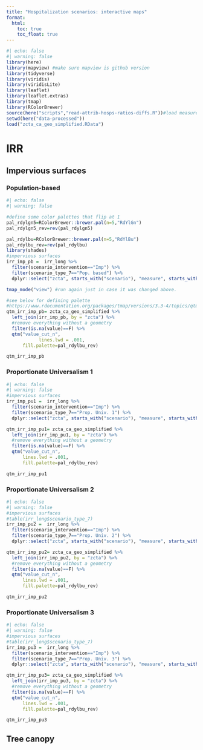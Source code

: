 ```yaml
---
title: "Hospitalization scenarios: interactive maps"
format:
  html:
    toc: true
    toc_float: true
---
```


```r
#| echo: false
#| warning: false
library(here)
library(mapview) #make sure mapview is github version
library(tidyverse)
library(viridis)
library(viridisLite)
library(leaflet)
library(leaflet.extras)
library(tmap)
library(RColorBrewer)
source(here("scripts","read-attrib-hosps-ratios-diffs.R"))#load measures
setwd(here("data-processed"))
load("zcta_ca_geo_simplified.RData")
```

# IRR
## Impervious surfaces
### Population-based
```r
#| echo: false
#| warning: false

#define some color palettes that flip at 1
pal_rdylgn5=RColorBrewer::brewer.pal(n=5,"RdYlGn")
pal_rdylgn5_rev=rev(pal_rdylgn5)

pal_rdylbu=RColorBrewer::brewer.pal(n=5,"RdYlBu")
pal_rdylbu_rev=rev(pal_rdylbu)
library(shades)
#impervious surfaces
irr_imp_pb =  irr_long %>% 
  filter(scenario_intervention=="Imp") %>% 
  filter(scenario_type_7=="Pop. based") %>% 
  dplyr::select("zcta", starts_with("scenario"), "measure", starts_with("value")) 

tmap_mode("view") #run again just in case it was changed above.

#see below for defining palette
#https://www.rdocumentation.org/packages/tmap/versions/3.3-4/topics/qtm
qtm_irr_imp_pb= zcta_ca_geo_simplified %>% 
  left_join(irr_imp_pb, by = "zcta") %>% 
  #remove everything without a geometry
  filter(is.na(value)==F) %>% 
  qtm("value_cut_n",
            lines.lwd = .001,
      fill.palette=pal_rdylbu_rev)

qtm_irr_imp_pb
```

### Proportionate Universalism 1
```r
#| echo: false
#| warning: false
#impervious surfaces
irr_imp_pu1 =  irr_long %>% 
  filter(scenario_intervention=="Imp") %>% 
  filter(scenario_type_7=="Prop. Univ. 1") %>% 
  dplyr::select("zcta", starts_with("scenario"), "measure", starts_with("value")) 

qtm_irr_imp_pu1= zcta_ca_geo_simplified %>% 
  left_join(irr_imp_pu1, by = "zcta") %>% 
  #remove everything without a geometry
  filter(is.na(value)==F) %>% 
  qtm("value_cut_n",
      lines.lwd = .001,
      fill.palette=pal_rdylbu_rev)

qtm_irr_imp_pu1
```

### Proportionate Universalism 2
```r
#| echo: false
#| warning: false
#impervious surfaces
#table(irr_long$scenario_type_7)
irr_imp_pu2 =  irr_long %>% 
  filter(scenario_intervention=="Imp") %>% 
  filter(scenario_type_7=="Prop. Univ. 2") %>% 
  dplyr::select("zcta", starts_with("scenario"), "measure", starts_with("value")) 

qtm_irr_imp_pu2= zcta_ca_geo_simplified %>% 
  left_join(irr_imp_pu2, by = "zcta") %>% 
  #remove everything without a geometry
  filter(is.na(value)==F) %>% 
  qtm("value_cut_n",
      lines.lwd = .001,
      fill.palette=pal_rdylbu_rev)

qtm_irr_imp_pu2
```

### Proportionate Universalism 3
```r
#| echo: false
#| warning: false
#impervious surfaces
#table(irr_long$scenario_type_7)
irr_imp_pu3 =  irr_long %>% 
  filter(scenario_intervention=="Imp") %>% 
  filter(scenario_type_7=="Prop. Univ. 3") %>% 
  dplyr::select("zcta", starts_with("scenario"), "measure", starts_with("value")) 

qtm_irr_imp_pu3= zcta_ca_geo_simplified %>% 
  left_join(irr_imp_pu3, by = "zcta") %>% 
  #remove everything without a geometry
  filter(is.na(value)==F) %>% 
  qtm("value_cut_n",
      lines.lwd = .001,
      fill.palette=pal_rdylbu_rev)

qtm_irr_imp_pu3
```

## Tree canopy
